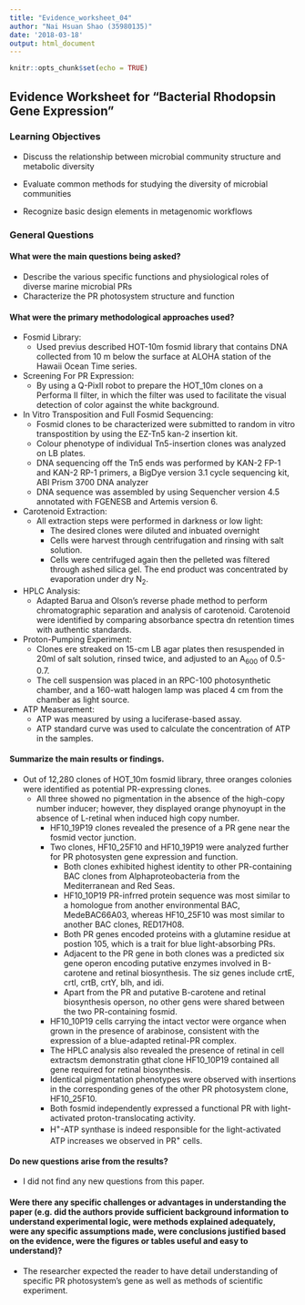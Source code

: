 ```yaml
---
title: "Evidence_worksheet_04"
author: "Nai Hsuan Shao (35980135)"
date: '2018-03-18'
output: html_document
---
```


```r
knitr::opts_chunk$set(echo = TRUE)
```
## Evidence Worksheet for "Bacterial Rhodopsin Gene Expression"


### Learning Objectives
* Discuss the relationship between microbial community structure and metabolic diversity

* Evaluate common methods for studying the diversity of microbial communities

* Recognize basic design elements in metagenomic workflows


### General Questions
#### What were the main questions being asked?
* Describe the various specific functions and physiological roles of diverse marine microbial PRs
* Characterize the PR photosystem structure and function

#### What were the primary methodological approaches used?
* Fosmid Library:
    + Used previus described HOT-10m fosmid library that contains DNA collected from 10 m below the surface at ALOHA station of the Hawaii Ocean Time series.
* Screening For PR Expression:
    + By using a Q-PixII robot to prepare the HOT_10m clones on a Performa II filter, in which the filter was used to facilitate the visual detection of color against the white background.
* In Vitro Transposition and Full Fosmid Sequencing:
    + Fosmid clones to be characterized were submitted to random in vitro transpostition by using the EZ-Tn5 kan-2 insertion kit.
    + Colour phenotype of individual Tn5-insertion clones was analyzed on LB plates.
    + DNA sequencing off the Tn5 ends was performed by KAN-2 FP-1 and KAN-2 RP-1 primers, a BigDye version 3.1 cycle sequencing kit, ABI Prism 3700 DNA analyzer
    + DNA sequence was assembled by using Sequencher version 4.5 annotated with FGENESB and Artemis version 6.
* Carotenoid Extraction:
    + All extraction steps were performed in darkness or low light:
        + The desired clones were diluted and inbuated overnight
        + Cells were harvest through centrifugation and rinsing with salt solution.
        + Cells were centrifuged again then the pelleted was filtered through ashed silica gel. The end product was concentrated by evaporation under dry N~2~.
* HPLC Analysis:
    + Adapted Barua and Olson's reverse phade method to perform chromatographic separation and analysis of carotenoid.
    Carotenoid were identified by comparing absorbance spectra dn retention times with authentic standards.
* Proton-Pumping Experiment:
    + Clones ere streaked on 15-cm LB agar plates then resuspended in 20ml of salt solution, rinsed twice, and adjusted to an A~600~ of 0.5-0.7.
    + The cell suspension was placed in an RPC-100 photosynthetic chamber, and a 160-watt halogen lamp was placed 4 cm from the chamber as light source.
* ATP Measurement:
    + ATP was measured by using a luciferase-based assay.
    + ATP standard curve was used to calculate the concentration of ATP in the samples.

#### Summarize the main results or findings. 
* Out of 12,280 clones of HOT_10m fosmid library, three oranges colonies were identified as potential PR-expressing clones.
    + All three showed no pigmentation in the absence of the high-copy number inducer; however, they displayed orange phynoyupt in the absence of L-retinal when induced high copy number.
      + HF10_19P19 clones revealed the presence of a PR gene near the fosmid vector junction.
      + Two clones, HF10_25F10 and HF10_19P19 were analyzed further for PR photosysten gene expression and function.
          + Both clones exhibited highest identity to other PR-containing BAC clones from Alphaproteobacteria from the Mediterranean and Red Seas.
          + HF10_10P19 PR-infrred protein sequence was most similar to a homologue from another environmental BAC, MedeBAC66A03, whereas HF10_25F10 was most similar to another BAC clones, RED17H08.
          + Both PR genes encoded proteins with a glutamine residue at postion 105, which is a trait for blue light-absorbing PRs.
          + Adjacent to the PR gene in both clones was a predicted six gene operon encoding putative enzymes involved in B-carotene and retinal biosynthesis. The siz genes include crtE, crtI, crtB, crtY, blh, and idi.
          + Apart from the PR and putative B-carotene and retinal biosynthesis operson, no other gens were shared between the two PR-containing fosmid.
      + HF10_10P19 cells carrying the intact vector were organce when grown in the presence of arabinose, consistent with the expression of a blue-adapted retinal-PR complex.
      + The HPLC analysis also revealed the presence of retinal in cell extractsm demonstratin gthat clone HF10_10P19 contained all gene required for retinal biosynthesis.
      + Identical pigmentation phenotypes were observed with insertions in the corresponding genes of the other PR photosystem clone, HF10_25F10.
      + Both fosmid independently expressed a functional PR with light-activated proton-translocating activity.
      + H^+^-ATP synthase is indeed responsible for the light-activated ATP increases we observed in PR^+^ cells.

#### Do new questions arise from the results?
* I did not find any new questions from this paper.


#### Were there any specific challenges or advantages in understanding the paper (e.g. did the authors provide sufficient background information to understand experimental logic, were methods explained adequately, were any specific assumptions made, were conclusions justified based on the evidence, were the figures or tables useful and easy to understand)? 
* The researcher expected the reader to have detail understanding of specific PR photosystem's gene as well as methods of scientific experiment.